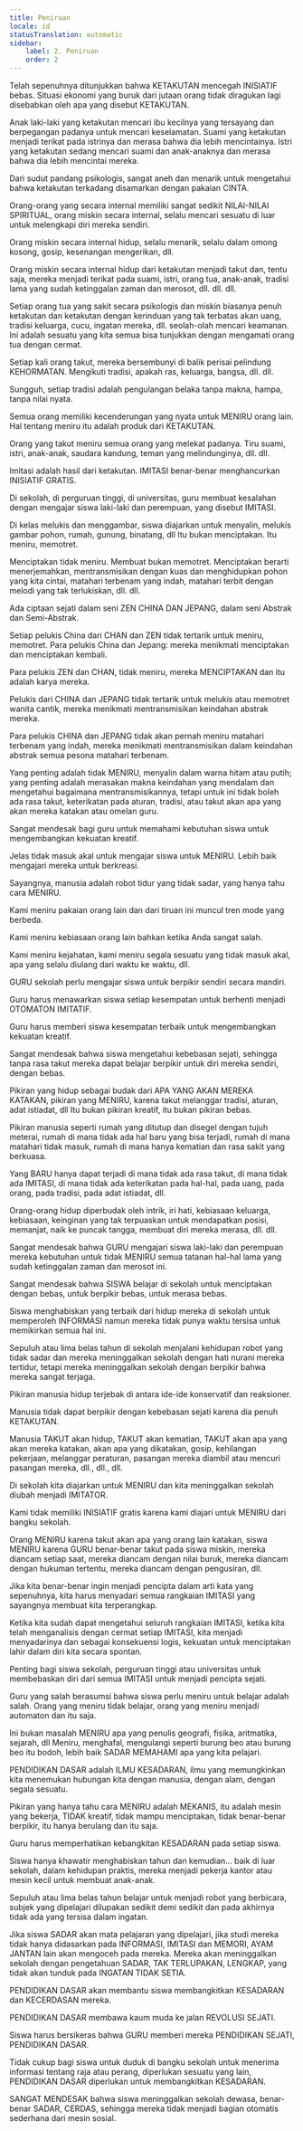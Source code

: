```yaml
---
title: Peniruan
locale: id
statusTranslation: automatic
sidebar:
    label: 2. Peniruan
    order: 2
---
```

Telah sepenuhnya ditunjukkan bahwa KETAKUTAN mencegah INISIATIF bebas. Situasi ekonomi yang buruk dari jutaan orang tidak diragukan lagi disebabkan oleh apa yang disebut KETAKUTAN.

Anak laki-laki yang ketakutan mencari ibu kecilnya yang tersayang dan berpegangan padanya untuk mencari keselamatan. Suami yang ketakutan menjadi terikat pada istrinya dan merasa bahwa dia lebih mencintainya. Istri yang ketakutan sedang mencari suami dan anak-anaknya dan merasa bahwa dia lebih mencintai mereka.

Dari sudut pandang psikologis, sangat aneh dan menarik untuk mengetahui bahwa ketakutan terkadang disamarkan dengan pakaian CINTA.

Orang-orang yang secara internal memiliki sangat sedikit NILAI-NILAI SPIRITUAL, orang miskin secara internal, selalu mencari sesuatu di luar untuk melengkapi diri mereka sendiri.

Orang miskin secara internal hidup, selalu menarik, selalu dalam omong kosong, gosip, kesenangan mengerikan, dll.

Orang miskin secara internal hidup dari ketakutan menjadi takut dan, tentu saja, mereka menjadi terikat pada suami, istri, orang tua, anak-anak, tradisi lama yang sudah ketinggalan zaman dan merosot, dll. dll. dll.

Setiap orang tua yang sakit secara psikologis dan miskin biasanya penuh ketakutan dan ketakutan dengan kerinduan yang tak terbatas akan uang, tradisi keluarga, cucu, ingatan mereka, dll. seolah-olah mencari keamanan. Ini adalah sesuatu yang kita semua bisa tunjukkan dengan mengamati orang tua dengan cermat.

Setiap kali orang takut, mereka bersembunyi di balik perisai pelindung KEHORMATAN. Mengikuti tradisi, apakah ras, keluarga, bangsa, dll. dll.

Sungguh, setiap tradisi adalah pengulangan belaka tanpa makna, hampa, tanpa nilai nyata.

Semua orang memiliki kecenderungan yang nyata untuk MENIRU orang lain. Hal tentang meniru itu adalah produk dari KETAKUTAN.

Orang yang takut meniru semua orang yang melekat padanya. Tiru suami, istri, anak-anak, saudara kandung, teman yang melindunginya, dll. dll.

Imitasi adalah hasil dari ketakutan. IMITASI benar-benar menghancurkan INISIATIF GRATIS.

Di sekolah, di perguruan tinggi, di universitas, guru membuat kesalahan dengan mengajar siswa laki-laki dan perempuan, yang disebut IMITASI.

Di kelas melukis dan menggambar, siswa diajarkan untuk menyalin, melukis gambar pohon, rumah, gunung, binatang, dll Itu bukan menciptakan. Itu meniru, memotret.

Menciptakan tidak meniru. Membuat bukan memotret. Menciptakan berarti menerjemahkan, mentransmisikan dengan kuas dan menghidupkan pohon yang kita cintai, matahari terbenam yang indah, matahari terbit dengan melodi yang tak terlukiskan, dll. dll.

Ada ciptaan sejati dalam seni ZEN CHINA DAN JEPANG, dalam seni Abstrak dan Semi-Abstrak.

Setiap pelukis China dari CHAN dan ZEN tidak tertarik untuk meniru, memotret. Para pelukis China dan Jepang: mereka menikmati menciptakan dan menciptakan kembali.

Para pelukis ZEN dan CHAN, tidak meniru, mereka MENCIPTAKAN dan itu adalah karya mereka.

Pelukis dari CHINA dan JEPANG tidak tertarik untuk melukis atau memotret wanita cantik, mereka menikmati mentransmisikan keindahan abstrak mereka.

Para pelukis CHINA dan JEPANG tidak akan pernah meniru matahari terbenam yang indah, mereka menikmati mentransmisikan dalam keindahan abstrak semua pesona matahari terbenam.

Yang penting adalah tidak MENIRU, menyalin dalam warna hitam atau putih; yang penting adalah merasakan makna keindahan yang mendalam dan mengetahui bagaimana mentransmisikannya, tetapi untuk ini tidak boleh ada rasa takut, keterikatan pada aturan, tradisi, atau takut akan apa yang akan mereka katakan atau omelan guru.

Sangat mendesak bagi guru untuk memahami kebutuhan siswa untuk mengembangkan kekuatan kreatif.

Jelas tidak masuk akal untuk mengajar siswa untuk MENIRU. Lebih baik mengajari mereka untuk berkreasi.

Sayangnya, manusia adalah robot tidur yang tidak sadar, yang hanya tahu cara MENIRU.

Kami meniru pakaian orang lain dan dari tiruan ini muncul tren mode yang berbeda.

Kami meniru kebiasaan orang lain bahkan ketika Anda sangat salah.

Kami meniru kejahatan, kami meniru segala sesuatu yang tidak masuk akal, apa yang selalu diulang dari waktu ke waktu, dll.

GURU sekolah perlu mengajar siswa untuk berpikir sendiri secara mandiri.

Guru harus menawarkan siswa setiap kesempatan untuk berhenti menjadi OTOMATON IMITATIF.

Guru harus memberi siswa kesempatan terbaik untuk mengembangkan kekuatan kreatif.

Sangat mendesak bahwa siswa mengetahui kebebasan sejati, sehingga tanpa rasa takut mereka dapat belajar berpikir untuk diri mereka sendiri, dengan bebas.

Pikiran yang hidup sebagai budak dari APA YANG AKAN MEREKA KATAKAN, pikiran yang MENIRU, karena takut melanggar tradisi, aturan, adat istiadat, dll Itu bukan pikiran kreatif, itu bukan pikiran bebas.

Pikiran manusia seperti rumah yang ditutup dan disegel dengan tujuh meterai, rumah di mana tidak ada hal baru yang bisa terjadi, rumah di mana matahari tidak masuk, rumah di mana hanya kematian dan rasa sakit yang berkuasa.

Yang BARU hanya dapat terjadi di mana tidak ada rasa takut, di mana tidak ada IMITASI, di mana tidak ada keterikatan pada hal-hal, pada uang, pada orang, pada tradisi, pada adat istiadat, dll.

Orang-orang hidup diperbudak oleh intrik, iri hati, kebiasaan keluarga, kebiasaan, keinginan yang tak terpuaskan untuk mendapatkan posisi, memanjat, naik ke puncak tangga, membuat diri mereka merasa, dll. dll.

Sangat mendesak bahwa GURU mengajari siswa laki-laki dan perempuan mereka kebutuhan untuk tidak MENIRU semua tatanan hal-hal lama yang sudah ketinggalan zaman dan merosot ini.

Sangat mendesak bahwa SISWA belajar di sekolah untuk menciptakan dengan bebas, untuk berpikir bebas, untuk merasa bebas.

Siswa menghabiskan yang terbaik dari hidup mereka di sekolah untuk memperoleh INFORMASI namun mereka tidak punya waktu tersisa untuk memikirkan semua hal ini.

Sepuluh atau lima belas tahun di sekolah menjalani kehidupan robot yang tidak sadar dan mereka meninggalkan sekolah dengan hati nurani mereka tertidur, tetapi mereka meninggalkan sekolah dengan berpikir bahwa mereka sangat terjaga.

Pikiran manusia hidup terjebak di antara ide-ide konservatif dan reaksioner.

Manusia tidak dapat berpikir dengan kebebasan sejati karena dia penuh KETAKUTAN.

Manusia TAKUT akan hidup, TAKUT akan kematian, TAKUT akan apa yang akan mereka katakan, akan apa yang dikatakan, gosip, kehilangan pekerjaan, melanggar peraturan, pasangan mereka diambil atau mencuri pasangan mereka, dll., dll., dll.

Di sekolah kita diajarkan untuk MENIRU dan kita meninggalkan sekolah diubah menjadi IMITATOR.

Kami tidak memiliki INISIATIF gratis karena kami diajari untuk MENIRU dari bangku sekolah.

Orang MENIRU karena takut akan apa yang orang lain katakan, siswa MENIRU karena GURU benar-benar takut pada siswa miskin, mereka diancam setiap saat, mereka diancam dengan nilai buruk, mereka diancam dengan hukuman tertentu, mereka diancam dengan pengusiran, dll.

Jika kita benar-benar ingin menjadi pencipta dalam arti kata yang sepenuhnya, kita harus menyadari semua rangkaian IMITASI yang sayangnya membuat kita terperangkap.

Ketika kita sudah dapat mengetahui seluruh rangkaian IMITASI, ketika kita telah menganalisis dengan cermat setiap IMITASI, kita menjadi menyadarinya dan sebagai konsekuensi logis, kekuatan untuk menciptakan lahir dalam diri kita secara spontan.

Penting bagi siswa sekolah, perguruan tinggi atau universitas untuk membebaskan diri dari semua IMITASI untuk menjadi pencipta sejati.

Guru yang salah berasumsi bahwa siswa perlu meniru untuk belajar adalah salah. Orang yang meniru tidak belajar, orang yang meniru menjadi automaton dan itu saja.

Ini bukan masalah MENIRU apa yang penulis geografi, fisika, aritmatika, sejarah, dll Meniru, menghafal, mengulangi seperti burung beo atau burung beo itu bodoh, lebih baik SADAR MEMAHAMI apa yang kita pelajari.

PENDIDIKAN DASAR adalah ILMU KESADARAN, ilmu yang memungkinkan kita menemukan hubungan kita dengan manusia, dengan alam, dengan segala sesuatu.

Pikiran yang hanya tahu cara MENIRU adalah MEKANIS, itu adalah mesin yang bekerja, TIDAK kreatif, tidak mampu menciptakan, tidak benar-benar berpikir, itu hanya berulang dan itu saja.

Guru harus memperhatikan kebangkitan KESADARAN pada setiap siswa.

Siswa hanya khawatir menghabiskan tahun dan kemudian... baik di luar sekolah, dalam kehidupan praktis, mereka menjadi pekerja kantor atau mesin kecil untuk membuat anak-anak.

Sepuluh atau lima belas tahun belajar untuk menjadi robot yang berbicara, subjek yang dipelajari dilupakan sedikit demi sedikit dan pada akhirnya tidak ada yang tersisa dalam ingatan.

Jika siswa SADAR akan mata pelajaran yang dipelajari, jika studi mereka tidak hanya didasarkan pada INFORMASI, IMITASI dan MEMORI, AYAM JANTAN lain akan mengoceh pada mereka. Mereka akan meninggalkan sekolah dengan pengetahuan SADAR, TAK TERLUPAKAN, LENGKAP, yang tidak akan tunduk pada INGATAN TIDAK SETIA.

PENDIDIKAN DASAR akan membantu siswa membangkitkan KESADARAN dan KECERDASAN mereka.

PENDIDIKAN DASAR membawa kaum muda ke jalan REVOLUSI SEJATI.

Siswa harus bersikeras bahwa GURU memberi mereka PENDIDIKAN SEJATI, PENDIDIKAN DASAR.

Tidak cukup bagi siswa untuk duduk di bangku sekolah untuk menerima informasi tentang raja atau perang, diperlukan sesuatu yang lain, PENDIDIKAN DASAR diperlukan untuk membangkitkan KESADARAN.

SANGAT MENDESAK bahwa siswa meninggalkan sekolah dewasa, benar-benar SADAR, CERDAS, sehingga mereka tidak menjadi bagian otomatis sederhana dari mesin sosial.
